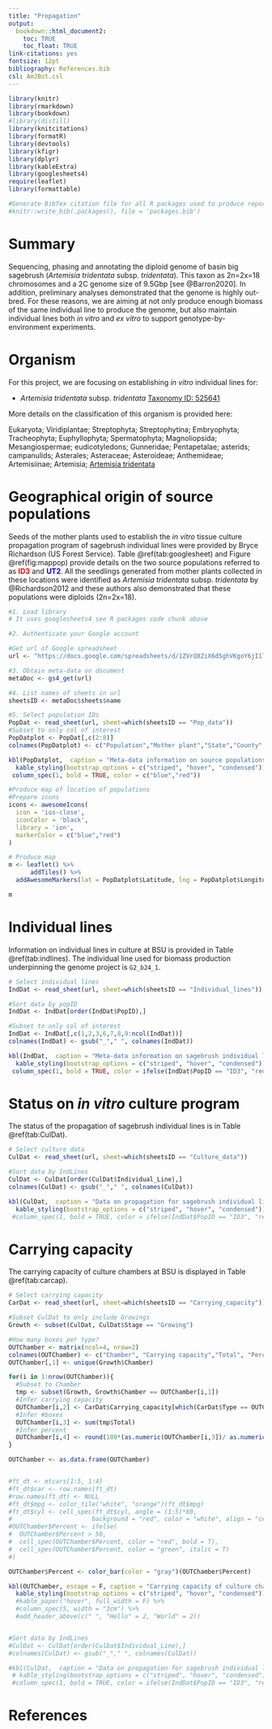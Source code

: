 ```yaml
---
title: "Propagation"
output:
  bookdown::html_document2: 
    toc: TRUE
    toc_float: TRUE
link-citations: yes
fontsize: 12pt
bibliography: References.bib
csl: AmJBot.csl
---
```


```r
library(knitr)
library(rmarkdown)
library(bookdown)
#library(distill)
library(knitcitations)
library(formatR)
library(devtools)
library(kfigr)
library(dplyr)
library(kableExtra)
library(googlesheets4)
require(leaflet)
library(formattable)

#Generate BibTex citation file for all R packages used to produce report
#knitr::write_bib(.packages(), file = 'packages.bib')
```

# Summary 

Sequencing, phasing and annotating the diploid genome of basin big sagebrush (*Artemisia tridentata* subsp. *tridentata*). This taxon as 2n=2x=18 chromosomes and a 2C genome size of 9.5Gbp [see @Barron2020]. In addition, preliminary analyses demonstrated that the genome is highly out-bred. For these reasons, we are aiming at not only produce enough biomass of the same individual line to produce the genome, but also maintain individual lines both *in vitro* and *ex vitro* to support genotype-by-environment experiments. 


# Organism

For this project, we are focusing on establishing *in vitro* individual lines for:

- *Artemisia tridentata* subsp. *tridentata* [Taxonomy ID: 525641](https://www.ncbi.nlm.nih.gov/Taxonomy/Browser/wwwtax.cgi?mode=Info&id=525641&lvl=3&lin=f&keep=1&srchmode=1&unlock)

More details on the classification of this organism is provided here:

Eukaryota; Viridiplantae; Streptophyta; Streptophytina; Embryophyta; Tracheophyta; Euphyllophyta; Spermatophyta; Magnoliopsida; Mesangiospermae; eudicotyledons; Gunneridae; Pentapetalae; asterids; campanulids; Asterales; Asteraceae; Asteroideae; Anthemideae; Artemisiinae; Artemisia; [Artemisia tridentata](https://www.ncbi.nlm.nih.gov/Taxonomy/Browser/wwwtax.cgi?mode=Undef&id=55611&lvl=3&keep=1&srchmode=1&unlock)

# Geographical origin of source populations

Seeds of the mother plants used to establish the *in vitro* tissue culture propagation program of sagebrush individual lines were provided by Bryce Richardson (US Forest Service). Table \@ref(tab:googlesheet) and Figure \@ref(fig:mappop) provide details on the two source populations referred to as <span style="color: red;font-weight:bold">ID3</span> and <span style="color: blue;font-weight:bold">UT2</span>. All the seedlings generated from mother plants collected in these locations were identified as *Artemisia tridentata* subsp. *tridentata* by @Richardson2012 and these authors also demonstrated that these populations were diploids (2n=2x=18). 

```r
#1. Load library
# It uses googlesheets4 see R packages code chunk above

#2. Authenticate your Google account

#Get url of Google spreadsheet
url <- "https://docs.google.com/spreadsheets/d/1ZVrQ8ZiX6d5ghVKgoY6jI1lXTErAsddI15k_sGXDWJ4/edit?usp=sharing"

#3. Obtain meta-data on document
metaDoc <- gs4_get(url)

#4. List names of sheets in url
sheetsID <- metaDoc$sheets$name

#5. Select population IDs
PopDat <- read_sheet(url, sheet=which(sheetsID == "Pop_data"))
#Subset to only col of interest
PopDatplot <- PopDat[,c(2:8)]
colnames(PopDatplot) <- c("Population","Mother plant","State","County","Elevation (m)","Latitude","Longitude")

kbl(PopDatplot,  caption = "Meta-data information on source populations used to generate sagebrush individual lines.") %>%
  kable_styling(bootstrap_options = c("striped", "hover", "condensed")) %>%
 column_spec(1, bold = TRUE, color = c("blue","red"))

```

```r
#Produce map of location of populations
#Prepare icons
icons <- awesomeIcons(
  icon = 'ios-close',
  iconColor = 'black',
  library = 'ion',
  markerColor = c("blue","red")
)

# Produce map
m <- leaflet() %>%
      addTiles() %>%
  addAwesomeMarkers(lat = PopDatplot$Latitude, lng = PopDatplot$Longitude, icon=icons, label=PopDatplot$Population)

m
```

# Individual lines

Information on individual lines in culture at BSU is provided in Table \@ref(tab:indlines). The individual line used for biomass production underpinning the genome project is `G2_b24_1`. 

```r
# Select individual lines
IndDat <- read_sheet(url, sheet=which(sheetsID == "Individual_lines"))

#Sort data by popID
IndDat <- IndDat[order(IndDat$PopID),]

#Subset to only col of interest
IndDat <- IndDat[,c(1,2,3,6,7,8,9:ncol(IndDat))]
colnames(IndDat) <- gsub("_"," ", colnames(IndDat))

kbl(IndDat,  caption = "Meta-data information on sagebrush individual lines.") %>%
  kable_styling(bootstrap_options = c("striped", "hover", "condensed")) %>%
 column_spec(1, bold = TRUE, color = ifelse(IndDat$PopID == "ID3", "red", "blue"))

```

# Status on *in vitro* culture program

The status of the propagation of sagebrush individual lines is in Table \@ref(tab:CulDat).

```r
# Select culture data
CulDat <- read_sheet(url, sheet=which(sheetsID == "Culture_data"))

#Sort data by IndLines
CulDat <- CulDat[order(CulDat$Individual_Line),]
colnames(CulDat) <- gsub("_"," ", colnames(CulDat))

kbl(CulDat,  caption = "Data on propagation for sagebrush individual lines.") %>%
  kable_styling(bootstrap_options = c("striped", "hover", "condensed")) #%>%
 #column_spec(1, bold = TRUE, color = ifelse(IndDat$PopID == "ID3", "red", "blue"))
```

# Carrying capacity

The carrying capacity of culture chambers at BSU is displayed in Table \@ref(tab:carcap).

```r
# Select carrying capacity
CarDat <- read_sheet(url, sheet=which(sheetsID == "Carrying_capacity"))

#Subset CulDat to only include Growings
Growth <- subset(CulDat, CulDat$Stage == "Growing")

#How many boxes per type?
OUTChamber <- matrix(ncol=4, nrow=2)
colnames(OUTChamber) <- c("Chamber", "Carrying capacity","Total", "Percent")
OUTChamber[,1] <- unique(Growth$Chamber)

for(i in 1:nrow(OUTChamber)){
  #Subset to Chamber
  tmp <- subset(Growth, Growth$Chamber == OUTChamber[i,1])
  #Infer carrying capacity
  OUTChamber[i,2] <- CarDat$Carrying_capacity[which(CarDat$Type == OUTChamber[i,1])]
  #Infer #boxes
  OUTChamber[i,3] <- sum(tmp$Total)
  #Infer percent
  OUTChamber[i,4] <- round(100*(as.numeric(OUTChamber[i,3])/ as.numeric(OUTChamber[i,2])),2)
}

OUTChamber <- as.data.frame(OUTChamber)


#ft_dt <- mtcars[1:5, 1:4]
#ft_dt$car <- row.names(ft_dt)
#row.names(ft_dt) <- NULL
#ft_dt$mpg <- color_tile("white", "orange")(ft_dt$mpg)
#ft_dt$cyl <- cell_spec(ft_dt$cyl, angle = (1:5)*60, 
#                      background = "red", color = "white", align = "center")
#OUTChamber$Percent <- ifelse(
#  OUTChamber$Percent > 50,
#  cell_spec(OUTChamber$Percent, color = "red", bold = T),
#  cell_spec(OUTChamber$Percent, color = "green", italic = T)
#)

OUTChamber$Percent <- color_bar(color = "gray")(OUTChamber$Percent)

kbl(OUTChamber, escape = F, caption = "Carrying capacity of culture chambers.") %>%
  kable_styling(bootstrap_options = c("striped", "hover", "condensed"))
  #kable_paper("hover", full_width = F) %>%
  #column_spec(5, width = "3cm") %>%
  #add_header_above(c(" ", "Hello" = 2, "World" = 2))


#Sort data by IndLines
#CulDat <- CulDat[order(CulDat$Individual_Line),]
#colnames(CulDat) <- gsub("_"," ", colnames(CulDat))

#kbl(CulDat,  caption = "Data on propagation for sagebrush individual lines.") %>%
 # kable_styling(bootstrap_options = c("striped", "hover", "condensed")) #%>%
 #column_spec(1, bold = TRUE, color = ifelse(IndDat$PopID == "ID3", "red", "blue"))
```



# References